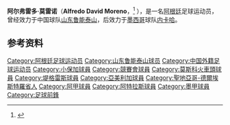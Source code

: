 {{noteta|G1=足球}}{{Football player infobox
| playername = 阿尔弗雷多·莫雷诺
| image = [[File:Alfredo_moreno.jpg|240px]]
| fullname = Alfredo David Moreno
| height = 181厘米
| nickname = 
| dateofbirth = {{Birth date|year=1980|month=1|day=12}}
| cityofbirth =[[圣地亚哥-德尔埃斯特罗|圣地亚哥-德尔埃斯特罗]] 
| countryofbirth = {{flagicon|ARG|size=22px}}[[阿根廷|阿根廷]]
| death_date = {{Death date and age|2021|12|08|1980|1|12|mf=y}}
| death_place = {{flagicon|MEX|size=22px}}[[墨西哥|墨西哥]][[阿瓜斯卡连特斯|阿瓜斯卡连特斯]]
| currentclub = {{flagicon|MEX|size=22px}}[[内卡哈俱乐部|内卡哈]]
| clubnumber = 9
| position = [[前锋_(足球)|前鋒]]
| youthyears = 
| youthclubs =  
| years =1999–00<br>2000–01<br>2000–01<br />2001<br>2001–02<br>2002<br />2002<br>2002–03<br>2003–06<br>2006–07<br>2007–12<br>2008<br>2009<br>2010–11<br>2012–15<br>2013<br>2014<br>2016–18
| clubs = {{flagicon|ARG|size=22px}}[[小保加體育會|博卡青年]]<br>{{flagicon|MEX|size=22px}}[[内卡哈俱乐部|内卡哈]]<br> → {{flagicon|MEX|size=22px}}[[夸奧蒂特蘭|夸奧蒂特蘭]] (租借)<br> → {{flagicon|ARG|size=22px}}[[阿韦亚内达竞赛俱乐部|競賽會]] (租借)<br>{{flagicon|MEX|size=22px}}[[内卡哈俱乐部|内卡哈]]<br />{{flagicon|CHN|size=22px}}[[山东鲁能泰山|山东鲁能泰山]]<br>{{flagicon|RUS|size=22px}}[[莫斯科火車頭足球俱樂部|莫斯科火车头]]<br>{{flagicon|ARG|size=22px}}[[小保加體育會|博卡青年]]<br>{{flagicon|MEX|size=22px}}[[内卡哈俱乐部|内卡哈]]<br>{{flagicon|MEX|size=22px}}[[新莱昂自治大学老虎足球俱乐部|UANL]]<br />{{flagicon|MEX|size=22px}}[[圣路易斯足球俱乐部|圣路易斯]]<br /> →{{flagicon|MEX|size=22px}}[[亞美利加足球俱樂部|亚美利加]]<br /> → {{flagicon|MEX|size=22px}}[[内卡哈俱乐部|内卡哈]] (租借)<br /> → {{flagicon|MEX|size=22px}}[[阿特拉斯足球俱乐部|阿特拉斯]] (租借)<br />{{flagicon|MEX|size=22px}}[[迪祖亞拿足球會|蒂华纳]]<br /> → {{flagicon|MEX|size=22px}}[[普埃布拉足球会|普埃布拉]] (租借)<br /> → {{flagicon|MEX|size=22px}}韦拉克鲁斯 (租借)<br /> {{flagicon|MEX|size=22px}}[[施拉耶足球会|施拉耶]]
| caps(goals) = {{0}}16 {{0}}(7)<br>{{0}}10 {{0}}(6)<br>{{0}}{{0}}0 {{0}}(0)<br>{{0}}{{0}}8 {{0}}(0)<br>{{0}}30 {{0}}(9)<br>{{0}}24 {{0}}(6) <br> {{0}}{{0}}- <br>{{0}}{{0}}5 {{0}}(2)<br>{{0}}132 (42)<br>{{0}}5 {{0}}{{0}}(0)<br />{{0}}98{{0}} (51)<br />{{0}}14 {{0}}(4)<br />{{0}}15 {{0}}(7)<br />{{0}}30 {{0}}(11)<br />{{0}}63 {{0}}(16)<br />{{0}}16 {{0}}(3)<br />{{0}}13 {{0}}(3)<br />{{0}}28 {{0}}(10)
| nationalyears =
| nationalteam =
| nationalcaps(goals) =
| pcupdate = 2021年12月10日 13:38 (UTC)
| ntupdate =
| manageryears =
| managerclubs =
}}

'''阿尔弗雷多·莫雷诺'''（'''Alfredo David Moreno'''，{{bd|1980年|1月12日|catIdx=M|2021年|12月8日}}<ref>{{Cite web|url=https://www.tudn.mx/liga-mx/fallece-el-exjugador-alfredo-el-chango-moreno|title=Fallece el exjugador Alfredo el 'Chango' Moreno|first=Zaritzi|last=Sosa|website=TUDN|date=2021-12-08|accessdate=2021-12-10|language=es}}</ref>
），是一名[[阿根廷|阿根廷]]足球运动员，曾经效力于中国球队[[山东鲁能泰山|山东鲁能泰山]]，后效力于[[墨西哥|墨西哥]]球队[[内卡哈俱乐部|内卡哈]]。

==参考资料==
{{reflist}}

{{足球运动员小作品}}

{{DEFAULTSORT:MORENO Alfredo}}
[[Category:阿根廷足球运动员|Category:阿根廷足球运动员]]
[[Category:山东鲁能泰山球员|Category:山东鲁能泰山球员]]
[[Category:中国外籍足球运动员|Category:中国外籍足球运动员]]
[[Category:小保加球員|Category:小保加球員]]
[[Category:競賽會球員|Category:競賽會球員]]
[[Category:莫斯科火車頭球員|Category:莫斯科火車頭球員]]
[[Category:堤格雷斯球員|Category:堤格雷斯球員]]
[[Category:亞美利加球員|Category:亞美利加球員]]
[[Category:聖地亞哥-德爾埃斯特羅省人|Category:聖地亞哥-德爾埃斯特羅省人]]
[[Category:阿甲球員|Category:阿甲球員]]
[[Category:阿特拉斯球員|Category:阿特拉斯球員]]
[[Category:墨甲球員|Category:墨甲球員]]
[[Category:足球前鋒|Category:足球前鋒]]
